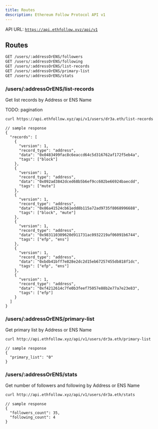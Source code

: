 ```yaml
---
title: Routes
description: Ethereum Follow Protocol API v1
---
```


API URL: [`https://api.ethfollow.xyz/api/v1`](https://api.ethfollow.xyz/api/v1)

## Routes

```sh
GET /users/:addressOrENS/followers
GET /users/:addressOrENS/following
GET /users/:addressOrENS/list-records
GET /users/:addressOrENS/primary-list
GET /users/:addressOrENS/stats
```


### /users/\:addressOrENS/list-records

Get list records by Address or ENS Name

TODO: pagination

```sh
curl https://api.ethfollow.xyz/api/v1/users/dr3a.eth/list-records
```

```jsonc
// sample response
{
  "records": [
    {
      "version": 1,
      "record_type": "address",
      "data": "0x0483499fac8c6eaccd64c5d316762af172f5eb4a",
      "tags": ["block"]
    },
    {
      "version": 1,
      "record_type": "address",
      "data": "0x092ad3842dced68b5b6ef9cc602be66924baecdd",
      "tags": ["mute"]
    },
    {
      "version": 1,
      "record_type": "address",
      "data": "0x86a41524cb61edd8b115a72ad9735f8068996688",
      "tags": ["block", "mute"]
    },
    {
      "version": 1,
      "record_type": "address",
      "data": "0x983110309620d911731ac0932219af06091b6744",
      "tags": ["efp", "ens"]
    },
    {
      "version": 1,
      "record_type": "address",
      "data": "0xbdb41bff7e828e2dc2d15eb67257455db818f1dc",
      "tags": ["efp", "ens"]
    },
    {
      "version": 1,
      "record_type": "address",
      "data": "0xf4212614c7fe0b3feef75057e88b2e77a7e23e83",
      "tags": ["efp"]
    }
  ]
}
```

### /users/\:addressOrENS/primary-list

Get primary list by Address or ENS Name

```sh
curl http://api.ethfollow.xyz/api/v1/users/dr3a.eth/primary-list
```

```jsonc
// sample response
{
  "primary_list": "0"
}
```

### /users/\:addressOrENS/stats

Get number of followers and following by Address or ENS Name

```sh
curl http://api.ethfollow.xyz/api/v1/users/dr3a.eth/stats
```

```jsonc
// sample response
{
  "followers_count": 35,
  "following_count": 4
}
```

